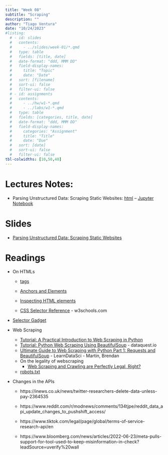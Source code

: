 ```yaml
---
title: "Week 08"
subtitle: "Scraping"
description: ""
author: "Tiago Ventura"
date: "10/24/2023"
#listing:
  # - id: slides
  #   contents:
  #     - ../slides/week-01/*.qmd
  #   type: table
  #   fields: [title, date]
  #   date-format: "ddd, MMM DD"
  #   field-display-names:
  #     title: "Topic"
  #     date: "Date"
  #   sort: [filename]
  #   sort-ui: false
  #   filter-ui: false
  # - id: assignments
  #   contents:
  #     - ../hw/w1-*.qmd
  #     - ../labs/w1-*.qmd
  #   type: table
  #   fields: [categories, title, date]
  #   date-format: "ddd, MMM DD"
  #   field-display-names:
  #     categories: "Assignment"
  #     title: "Title"
  #     date: "Due"
  #   sort: [date]
  #   sort-ui: false
  #   filter-ui: false
tbl-colwidths: [10,50,40]
---
```


# Lectures Notes:

- Parsing Unstructured Data: Scraping Static Websites: [html](/lecture_notes/week-08/_week-07_scraping_static.html) -- <a href="/lecture_notes/week-08/_week-07_scraping_static.ipynb" download> Jupyter Notebook </a>


# Slides

- [Parsing Unstructured Data: Scraping Static Websites](/slides/week-8.html)


# Readings

- On HTMLs

  - [tags](https://betterprogramming.pub/understanding-html-basics-for-web-scraping-ae351ee0b3f9)
    
  - [Anchors and Elements](https://www.semrush.com/blog/html-anchor/)
    
  - [Inspecting HTML elements](https://storage.googleapis.com/lds-media/documents/css_selector_vs_xpath.mp4)
  
  - [CSS Selector Reference](https://www.w3schools.com/cssref/css_selectors.asp) - w3schools.com

    
- [Selector Gadget](https://selectorgadget.com/)

 

- Web Scraping 

  - [Tutorial: A Practical Introduction to Web Scraping in Python](https://realpython.com/python-web-scraping-practical-introduction/)
  - [Tutorial: Python Web Scraping Using BeautifulSoup](https://www.dataquest.io/blog/web-scraping-tutorial-python/) - dataquest.io
  - [Ultimate Guide to Web Scraping with Python Part 1: Requests and BeautifulSoup](https://www.learndatasci.com/tutorials/ultimate-guide-web-scraping-w-python-requests-and-beautifulsoup/) - LearnDataSci - Martin, Brendan
  - On the legality of webscraping
    + [Web Scraping and Crawling are Perfectly Legal, Right?](https://benbernardblog.com/web-scraping-and-crawling-are-perfectly-legal-right/)
  - [robots.txt](http://www.robotstxt.org/robotstxt.html)

    

- Changes in the APIs

  - https://inews.co.uk/news/twitter-researchers-delete-data-unless-pay-2364535
    
  - https://www.reddit.com/r/modnews/comments/134tjpe/reddit_data_api_update_changes_to_pushshift_access/
    
  - https://www.tiktok.com/legal/page/global/terms-of-service-research-api/en
    
  - https://www.bloomberg.com/news/articles/2022-06-23/meta-pulls-support-for-tool-used-to-keep-misinformation-in-check?leadSource=uverify%20wall


<!-- https://www.varonis.com/blog/what-is-oauth -->

<!-- https://dl.acm.org/doi/pdf/10.1145/3290605.3300683 -->

<!-- https://dl.acm.org/doi/pdf/10.1145/3290605.3300683 -->

<!-- https://arxiv.org/abs/2203.10666 -->
